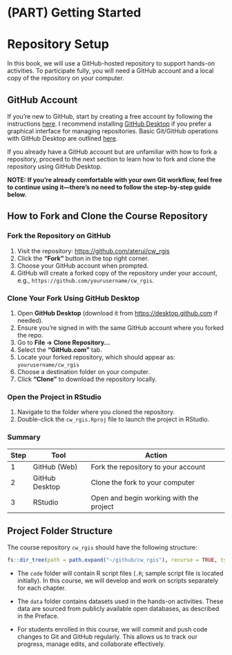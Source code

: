 # (PART) Getting Started {.unnumbered}

# Repository Setup

In this book, we will use a GitHub-hosted repository to support hands-on activities.
To participate fully, you will need a GitHub account and a local copy of the repository on your computer.

## GitHub Account

If you're new to GitHub, start by creating a free account by following the instructions [here](https://docs.github.com/en/get-started/signing-up-for-github/signing-up-for-a-new-github-account).
I recommend installing [GitHub Desktop](https://desktop.github.com/) if you prefer a graphical interface for managing repositories.
Basic Git/GitHub operations with GitHub Desktop are outlined [here](https://aterui.github.io/biostats/git-github.html).

If you already have a GitHub account but are unfamiliar with how to fork a repository, proceed to the next section to learn how to fork and clone the repository using GitHub Desktop.

**NOTE: If you're already comfortable with your own Git workflow, feel free to continue using it—there’s no need to follow the step-by-step guide below.**

## How to Fork and Clone the Course Repository

### Fork the Repository on GitHub

1.  Visit the repository: <https://github.com/aterui/cw_rgis>
2.  Click the **"Fork"** button in the top right corner.
3.  Choose your GitHub account when prompted.
4.  GitHub will create a forked copy of the repository under your account, e.g., `https://github.com/yourusername/cw_rgis`.

### Clone Your Fork Using GitHub Desktop

1.  Open **GitHub Desktop** (download it from <https://desktop.github.com> if needed).
2.  Ensure you're signed in with the same GitHub account where you forked the repo.
3.  Go to **File → Clone Repository...**
4.  Select the **"GitHub.com"** tab.
5.  Locate your forked repository, which should appear as: `yourusername/cw_rgis`
6.  Choose a destination folder on your computer.
7.  Click **"Clone"** to download the repository locally.

### Open the Project in RStudio

1.  Navigate to the folder where you cloned the repository.
2.  Double-click the `cw_rgis.Rproj` file to launch the project in RStudio.

### Summary

| Step | Tool           | Action                                  |
|------|----------------|-----------------------------------------|
| 1    | GitHub (Web)   | Fork the repository to your account     |
| 2    | GitHub Desktop | Clone the fork to your computer         |
| 3    | RStudio        | Open and begin working with the project |

## Project Folder Structure

The course repository `cw_rgis` should have the following structure:

```r
fs::dir_tree(path = path.expand("~/github/cw_rgis"), recurse = TRUE, type = "any")
```

-   The `code` folder will contain R script files (`.R`; sample script file is located initially).
    In this course, we will develop and work on scripts separately for each chapter.

-   The `data` folder contains datasets used in the hands-on activities.
    These data are sourced from publicly available open databases, as described in the Preface.

-   For students enrolled in this course, we will commit and push code changes to Git and GitHub regularly.
    This allows us to track our progress, manage edits, and collaborate effectively.
